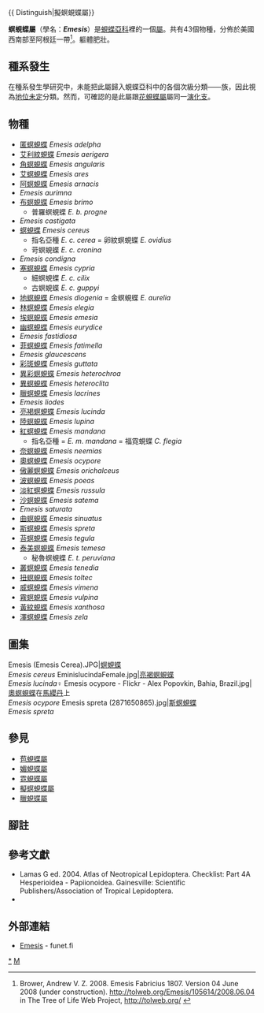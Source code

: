 {{NoteTA
|G1=Butterfly
}}
{{ Distinguish|擬螟蜆蝶屬}}
{{Automatic Taxobox
| taxon = Emesis
| fossil_range =  {{fossilrange|25|0|earliest=34}}<small>從古近紀[[始新世|始新世]]至今<ref name=e2015>Espeland, M., Hall, J. P., DeVries, P. J., Lees, D. C., Cornwall, M., Hsu, Y. F., ... & Salzman, S. 2015. Ancient Neotropical origin and recent recolonisation: Phylogeny, biogeography and diversification of the Riodinidae (Lepidoptera: Papilionoidea). Molecular phylogenetics and evolution, 93, 296-306. {{en}}</ref></small>
| image = Emesis emesia.JPG
| image_width = 300px
| image_caption = [[埃螟蜆蝶|埃螟蜆蝶]]<br />''Emesis emesia''
| authority = Fabricius, 1807
| type_species = [[螟蜆蝶|卵紋螟蜆蝶]]<br />''Hesperia ovidius''
| type_species_authority = Fabricius, 1793
| subdivision_ranks = 物種
| subdivision = 
共43種，詳閱正文。
| synonyms =
* ''Aphacitis'' <small>Hübner 1819</small>
* ''Polystichtis'' <small>Hübner 1819</small>
* ''Tapina'' <small>Billberg 1820</small>
* ''Nimula'' <small>Blanchard 1840</small>
* ''Polystichthis'' <small>Aggasiz 1846</small>
* ''Nelone'' <small>Boisduval 1870</small>
}}

'''螟蜆蝶屬'''（學名：'''''Emesis'''''）是[[蜆蝶亞科|蜆蝶亞科]]裡的一個[[屬|屬]]。共有43個物種，分佈於美國西南部至阿根廷一帶<ref>Brower, Andrew V. Z. 2008. Emesis Fabricius 1807. Version 04 June 2008 (under construction). http://tolweb.org/Emesis/105614/2008.06.04 {{Wayback|url=http://tolweb.org/Emesis/105614/2008.06.04 |date=20190920173003 }} in The Tree of Life Web Project, http://tolweb.org/ {{Wayback|url=http://tolweb.org/ |date=20110515100516 }} {{en}}</ref>。軀體肥壯。

== 種系發生 ==
在種系發生學研究中，未能把此屬歸入蜆蝶亞科中的各個次級分類——族，因此視為[[地位未定|地位未定]]分類。然而，可確認的是此屬跟[[花蜆蝶屬|花蜆蝶屬]]屬同一[[演化支|演化支]]。

== 物種 ==
* [[匿螟蜆蝶|匿螟蜆蝶]] ''Emesis adelpha''
* [[艾利紋蜆蝶|艾利紋蜆蝶]] ''Emesis aerigera''
* [[角螟蜆蝶|角螟蜆蝶]] ''Emesis angularis''
* [[艾螟蜆蝶|艾螟蜆蝶]] ''Emesis ares''
* [[阿螟蜆蝶|阿螟蜆蝶]] ''Emesis arnacis''
* ''Emesis aurimna''
* [[布螟蜆蝶|布螟蜆蝶]] ''Emesis brimo''
** 普羅螟蜆蝶 ''E. b. progne''
* ''Emesis castigata''
* [[螟蜆蝶|螟蜆蝶]] ''Emesis cereus''
** 指名亞種 ''E. c. cerea'' = 卵紋螟蜆蝶 ''E. ovidius''
** 苛螟蜆蝶 ''E. c. cronina''
* ''Emesis condigna''
* [[塞螟蜆蝶|塞螟蜆蝶]] ''Emesis cypria''
** 細螟蜆蝶 ''E. c. cilix''
** 古螟蜆蝶 ''E. c. guppyi''
* [[地螟蜆蝶|地螟蜆蝶]] ''Emesis diogenia'' = 金螟蜆蝶 ''E. aurelia''
* [[林螟蜆蝶|林螟蜆蝶]] ''Emesis elegia''
* [[埃螟蜆蝶|埃螟蜆蝶]] ''Emesis emesia''
* [[幽螟蜆蝶|幽螟蜆蝶]] ''Emesis eurydice''
* ''Emesis fastidiosa''
* [[菲螟蜆蝶|菲螟蜆蝶]] ''Emesis fatimella''
* ''Emesis glaucescens''
* [[彩斑蜆蝶|彩斑蜆蝶]] ''Emesis guttata''
* [[異彩螟蜆蝶|異彩螟蜆蝶]] ''Emesis heterochroa''
* [[異螟蜆蝶|異螟蜆蝶]] ''Emesis heteroclita''
* [[臘螟蜆蝶|臘螟蜆蝶]] ''Emesis lacrines''
* ''Emesis liodes''
* [[亮褐螟蜆蝶|亮褐螟蜆蝶]] ''Emesis lucinda''
* [[陸螟蜆蝶|陸螟蜆蝶]] ''Emesis lupina''
* [[紅螟蜆蝶|紅螟蜆蝶]] ''Emesis mandana''
** 指名亞種 = ''E. m. mandana'' = 福霓蜆蝶 ''C. flegia''
* [[奈螟蜆蝶|奈螟蜆蝶]] ''Emesis neemias''
* [[奧螟蜆蝶|奧螟蜆蝶]] ''Emesis ocypore''
* [[傲麗螟蜆蝶|傲麗螟蜆蝶]] ''Emesis orichalceus''
* [[波螟蜆蝶|波螟蜆蝶]] ''Emesis poeas''
* [[淡紅螟蜆蝶|淡紅螟蜆蝶]] ''Emesis russula''
* [[沙螟蜆蝶|沙螟蜆蝶]] ''Emesis satema''
* ''Emesis saturata''
* [[曲螟蜆蝶|曲螟蜆蝶]] ''Emesis sinuatus''
* [[斯螟蜆蝶|斯螟蜆蝶]] ''Emesis spreta''
* [[苔螟蜆蝶|苔螟蜆蝶]] ''Emesis tegula''
* [[泰美螟蜆蝶|泰美螟蜆蝶]] ''Emesis temesa''
** 秘魯螟蜆蝶 ''E. t. peruviana''
* [[叢螟蜆蝶|叢螟蜆蝶]] ''Emesis tenedia''
* [[扭螟蜆蝶|扭螟蜆蝶]] ''Emesis toltec''
* [[威螟蜆蝶|威螟蜆蝶]] ''Emesis vimena''
* [[霧螟蜆蝶|霧螟蜆蝶]] ''Emesis vulpina''
* [[黃紋蜆蝶|黃紋蜆蝶]] ''Emesis xanthosa''
* [[澤螟蜆蝶|澤螟蜆蝶]] ''Emesis zela''

== 圖集 ==
<gallery>
Emesis (Emesis Cerea).JPG|[[螟蜆蝶|螟蜆蝶]]<br />''Emesis cereus''
EminislucindaFemale.jpg|[[亮褐螟蜆蝶|亮褐螟蜆蝶]]<br />''Emesis lucinda''♀
Emesis ocypore - Flickr - Alex Popovkin, Bahia, Brazil.jpg|[[奧螟蜆蝶|奧螟蜆蝶]]在[[馬纓丹|馬纓丹]]上<br />''Emesis ocypore''
Emesis spreta (2871650865).jpg|[[斯螟蜆蝶|斯螟蜆蝶]]<br />''Emesis spreta''
</gallery>

== 參見 ==
* [[苞蜆蝶屬|苞蜆蝶屬]]
* [[媚蜆蝶屬|媚蜆蝶屬]]
* [[霓蜆蝶屬|霓蜆蝶屬]]
* [[擬螟蜆蝶屬|擬螟蜆蝶屬]]
* [[臘蜆蝶屬|臘蜆蝶屬]]

== 腳註 ==
<references/>

== 參考文獻 ==
{{Commons category|Emesis}}
{{Wikispecies|Emesis}}
* Lamas G ed. 2004. Atlas of Neotropical Lepidoptera. Checklist: Part 4A Hesperioidea - Papiionoidea. Gainesville: Scientific Publishers/Association of Tropical Lepidoptera.
* {{Cite book | author = 寿建新, 周尧, 李宇飞 | title = 世界蝴蝶分類名錄 | location = 中國 | publisher = 陝西科學技術出版社 | date = 2006-04-01 | ISBN = 9787536936768}}

== 外部連結 ==
* [http://ftp.funet.fi/pub/sci/bio/life/insecta/lepidoptera/ditrysia/papilionoidea/riodinidae/emesis/ Emesis] - funet.fi

{{蜆蝶亞科}}
{{Taxonbar|from=Q1758156}}

[[Category:螟蜆蝶屬|*]]
[[Category:蜆蝶亞科|M]]